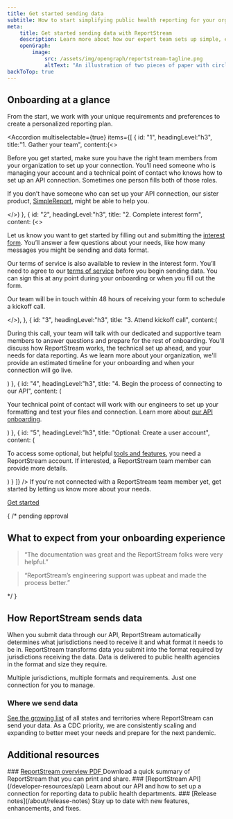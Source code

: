 ```yaml
---
title: Get started sending data
subtitle: How to start simplifying public health reporting for your organization
meta:
    title: Get started sending data with ReportStream
    description: Learn more about how our expert team sets up simple, effective data transfer for your lab, testing facility, or health care organization.
    openGraph:
        image:
            src: /assets/img/opengraph/reportstream-tagline.png
            altText: "An illustration of two pieces of paper with circles next to them. Inside the circles, it says: FHIR, HL7, CSV."
backToTop: true
---
```


<LayoutSidenav>
<Sidenav/>
</LayoutSidenav>

## Onboarding at a glance

From the start, we work with your unique requirements and preferences to create a personalized reporting plan.

<Accordion multiselectable={true} items={[
    {
        id: "1",
        headingLevel:"h3",
        title:"1. Gather your team",
        content:(<>
        <p>Before you get started, make sure you have the right team members from your organization to set up your connection. You’ll need someone who is managing your account and a technical point of contact who knows how to set up an API connection. Sometimes one person fills both of those roles.</p>
        <p>If you don’t have someone who can set up your API connection, our sister product, <A href="https://www.simplereport.gov">SimpleReport</A>, might be able to help you.</p>
        </>)
    },
    {
        id: "2",
        headingLevel:"h3",
        title: "2. Complete interest form",
        content: (<>
        <p>Let us know you want to get started by filling out and submitting the <A href={site.forms.healthcareOrganizationInterest.url} target="_blank">interest form</A>. You’ll answer a few questions about your needs, like how many messages you might be sending and data format.</p>
        <p>Our terms of service is also available to review in the interest form. You’ll need to agree to our <A href="/terms-of-service">terms of service</A> before you begin sending data. You can sign this at any point during your onboarding or when you fill out the form.</p>
        <p>Our team will be in touch within 48 hours of receiving your form to schedule a kickoff call.</p>
        </>),
    },
    {
        id: "3",
        headingLevel:"h3",
        title: "3. Attend kickoff call",
        content:(<p>
        During this call, your team will talk with our dedicated and supportive team members to answer questions and prepare for the rest of onboarding. You’ll discuss how ReportStream works, the technical set up ahead, and your needs for data reporting. As we learn more about your organization, we'll provide an estimated timeline for your onboarding and when your connection will go live.
        </p>)
    },
    {
        id: "4",
        headingLevel:"h3",
        title: "4. Begin the process of connecting to our API",
        content: (<p>
        Your technical point of contact will work with our engineers to set up your formatting and test your files and connection. Learn more about <A href="/developer-resources/api/getting-started">our API onboarding</A>.
        </p>)
    },
    {
        id: "5",
        headingLevel:"h3",
        title: "Optional: Create a user account",
        content: (<p>
        To access some optional, but helpful <A href="/managing-your-connection">tools and features</A>, you need a ReportStream account. If interested, a ReportStream team member can provide more details.
        </p>)
    }
]} />
If you're not connected with a ReportStream team member yet, get started by letting us know more about your needs.

<A className="usa-button" href={site.forms.connectWithRS.url} target="_blank">Get started</A>

{
/* pending approval
## What to expect from your onboarding experience

<Blockquote author="SimpleHealth Kit" source="An end-to-end platform for diagnostics, treatment and follow-up care who began working with ReportStream in late 2022">
“The documentation was great and the ReportStream folks were very helpful.”
</Blockquote>

<Blockquote author="Dendi" source="A network of labs that onboarded to ReportStream in early 2023">
“ReportStream’s engineering support was upbeat and made the process better.”
</Blockquote>
*/
}

## How ReportStream sends data

<ProcessList>
<ProcessListItem>
When you submit data through our API, ReportStream automatically determines what jurisdictions need to receive it and what format it needs to be in.
</ProcessListItem>
<ProcessListItem>
ReportStream transforms data you submit into the format required by jurisdictions receiving the data.
</ProcessListItem>
<ProcessListItem>
Data is delivered to public health agencies in the format and size they require.
</ProcessListItem>
</ProcessList>

Multiple jurisdictions, multiple formats and requirements. Just one connection for you to manage.

### Where we send data

[See the growing list](/about/our-network) of all states and territories where ReportStream can send your data. As a CDC priority, we are consistently scaling and expanding to better meet your needs and prepare for the next pandemic.

## Additional resources

<CardGroup>
<Card gridLayout={{tablet: {col: 4}}}>

<CardHeader>
### <A href={site.assets.onePager.url} target="_blank">ReportStream overview PDF <Icon name='FileDownload'/></A>
</CardHeader>
<CardBody>
Download a quick summary of ReportStream that you can print and share.
</CardBody>
</Card>
<Card gridLayout={{tablet: {col: 4}}}>
<CardHeader>
### [ReportStream API](/developer-resources/api)
</CardHeader>
<CardBody>
Learn about our API and how to set up a connection for reporting data to public health departments.
</CardBody>
</Card>
<Card gridLayout={{tablet: {col: 4}}}>
<CardHeader>
### [Release notes](/about/release-notes)
</CardHeader>
<CardBody>
Stay up to date with new features, enhancements, and fixes.
</CardBody>
</Card>
</CardGroup>